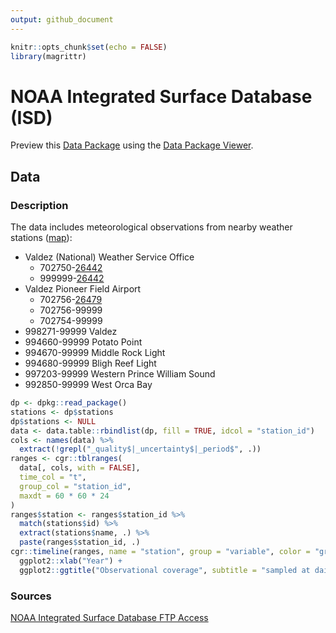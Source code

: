 ```yaml
---
output: github_document
---
```


```r
knitr::opts_chunk$set(echo = FALSE)
library(magrittr)
```

# NOAA Integrated Surface Database (ISD)

Preview this [Data Package](http://specs.frictionlessdata.io/data-packages/) using the [Data Package Viewer](http://data.okfn.org/tools/view?url=https://github.com/columbia-glacier/noaa-isd).

## Data

### Description

The data includes meteorological observations from nearby weather stations ([map](https://gis.ncdc.noaa.gov/maps/ncei/cdo/hourly)):

  * Valdez (National) Weather Service Office
    * 702750-[26442](https://www.ncdc.noaa.gov/cdo-web/datasets/LCD/stations/WBAN:26442/detail)
    * 999999-[26442](https://www.ncdc.noaa.gov/cdo-web/datasets/LCD/stations/WBAN:26442/detail)
  * Valdez Pioneer Field Airport
    * 702756-[26479](https://www.ncdc.noaa.gov/cdo-web/datasets/LCD/stations/WBAN:26479/detail)
    * 702756-99999
    * 702754-99999
  * 998271-99999 Valdez
  * 994660-99999 Potato Point
  * 994670-99999 Middle Rock Light
  * 994680-99999 Bligh Reef Light
  * 997203-99999 Western Prince William Sound
  * 992850-99999 West Orca Bay
  
```r
dp <- dpkg::read_package()
stations <- dp$stations
dp$stations <- NULL
data <- data.table::rbindlist(dp, fill = TRUE, idcol = "station_id")
cols <- names(data) %>%
  extract(!grepl("_quality$|_uncertainty$|_period$", .))
ranges <- cgr::tblranges(
  data[, cols, with = FALSE],
  time_col = "t",
  group_col = "station_id",
  maxdt = 60 * 60 * 24
)
ranges$station <- ranges$station_id %>%
  match(stations$id) %>%
  extract(stations$name, .) %>%
  paste(ranges$station_id, .)
cgr::timeline(ranges, name = "station", group = "variable", color = "gray40", width = 3) +
  ggplot2::xlab("Year") +
  ggplot2::ggtitle("Observational coverage", subtitle = "sampled at daily intervals")
```

### Sources

[NOAA Integrated Surface Database FTP Access](ftp://ftp.ncdc.noaa.gov/pub/data/noaa/)
